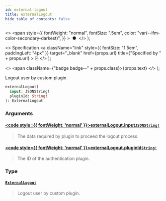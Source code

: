 ```yaml
---
id: external-logout
title: externalLogout
hide_table_of_contents: false
---
```


  <>
    <span
      style={{
        fontWeight: "normal",
        fontSize: ".5em",
        color: "var(--ifm-color-secondary-darkest)",
      }}
    >
      &nbsp;●&nbsp;
    </span>
  </>
);

  <>
    Specification
    <a
      className="link"
      style={{ fontSize: "1.5em", paddingLeft: "4px" }}
      target="\_blank"
      href={props.url}
      title={"Specified by " + props.url}
    >
      ⎘
    </a>
  </>
);

  <>
    <span className={"badge badge--" + props.class}>{props.text}</span>
  </>
);

Logout user by custom plugin.

```graphql
externalLogout(
  input: JSONString!
  pluginId: String!
): ExternalLogout
```

### Arguments

#### [<code style={{ fontWeight: 'normal' }}>externalLogout.<b>input</b></code>](#)<Bullet />[`JSONString!`](../../api-reference/miscellaneous/scalars/jsonstring) <Badge class="secondary" text="non-null"/> <Badge class="secondary" text="scalar"/> <Badge class="secondary" text="miscellaneous"/>

> The data required by plugin to proceed the logout process.

#### [<code style={{ fontWeight: 'normal' }}>externalLogout.<b>pluginId</b></code>](#)<Bullet />[`String!`](../../api-reference/miscellaneous/scalars/string) <Badge class="secondary" text="non-null"/> <Badge class="secondary" text="scalar"/> <Badge class="secondary" text="miscellaneous"/>

> The ID of the authentication plugin.

### Type

#### [`ExternalLogout`](../../api-reference/authentication/objects/external-logout) <Badge class="secondary" text="object"/> <Badge class="secondary" text="authentication"/>

> Logout user by custom plugin.

